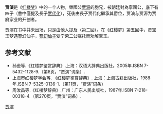 {{no footnotes|time=2019-06-17T05:37:33+00:00}}
'''贾演'''是《[[红楼梦|红楼梦]]》中的一个人物，榮國公[[贾源|贾源]]的胞兄，被朝廷封為寧國公，底下有四子（書中僅提及長子[[贾代化|贾代化]]），死後由長子贾代化繼承其爵位，贾演与贾源为贾府家业的开创者。

贾演在书中并未出场，只是由他人提及（第二回）。在《红楼梦》第五回中，贾宝玉梦遇警幻仙子，[[警幻仙子|警幻仙子]]受宁荣二公嘱托而劝解宝玉。

== 参考文献 ==
*孙逊等.《红楼梦鉴赏辞典》.上海：汉语大辞典出版社，2005年.ISBN 7-5432-1128-9.（第8页，“贾演”词条）.
*上海市红楼梦学会等. 《红楼梦鉴赏辞典》. 上海：上海古籍出版社，1988年.ISBN 7-5325-0136-1.（第11页，“贾演”词条）
*周汝昌等.《红楼梦辞典》.广州：广东人民出版社，1987年.ISBN 7-218-00318-4.（第270页，“贾演”词条）.

[[Category:紅樓夢人物|贾演]]


{{Fict-char-stub}}